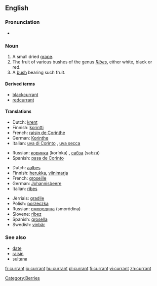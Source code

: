 ==English==

===Pronunciation===
*{{audio|en-uk-currant.ogg|Audio (UK)}}

===Noun===
{{en-noun}}

# A small dried [[grape]].
# The fruit of various bushes of the genus ''[[Ribes]]'', either white, black or red.
# A [[bush]] bearing such fruit.

====Derived terms====
*[[blackcurrant]]
*[[redcurrant]]

====Translations====
{{trans-top|A small dried grape}}
*Dutch: [[krent]] {{f}}
*Finnish: [[korintti]]
*French: [[raisin de Corinthe]] {{m}}
*German: [[Korinthe]] {{f}}
*Italian: [[uva di Corinto]] {{f}}, [[uva secca]] {{f}}
{{trans-mid}}
*Russian: [[коринка]] (korínka) {{f}}, [[сабза]] (sabzá) {{f}}
*Spanish: [[pasa de Corinto]]
{{trans-bottom}}

{{trans-top|The fruit of various bushes of the genus Ribes}}
*Dutch: [[aalbes]] {{f}}
*Finnish: [[herukka]], [[viinimarja]]
*French: [[groseille]] {{f}}
*German: [[Johannisbeere]] {{f}}
*Italian: [[ribes]]
{{trans-mid}}
*Jèrriais: [[gradile]] {{f}}
*Polish: [[porzeczka]] {{f}}
*Russian: [[смородина]] (smoródina) {{f}}
*Slovene: [[ribez]] {{m}}
*Spanish: [[grosella]]
*Swedish: [[vinbär]] {{n}}
{{trans-bottom}}

===See also===
*[[date]]
*[[raisin]]
*[[sultana]]

[[Category:Berries]]

[[fr:currant]]
[[io:currant]]
[[hu:currant]]
[[pl:currant]]
[[fi:currant]]
[[vi:currant]]
[[zh:currant]]